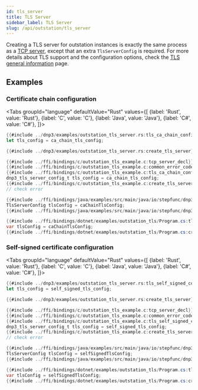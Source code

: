 ```yaml
---
id: tls_server
title: TLS Server
sidebar_label: TLS Server
slug: /api/outstation/tls_server
---
```



Creating a TLS server for outstation instances is exactly the same process as a [TCP server](./tcp_server.mdx),
except that an extra `TlsServerConfig` is required. For more details about TLS support and the configuration options,
check the [TLS general information](../tls.mdx) page.

## Examples

### Certificate chain configuration

<Tabs
groupId="language"
defaultValue="Rust"
values={[
{label: 'Rust', value: 'Rust'},
{label: 'C', value: 'C'},
{label: 'Java', value: 'Java'},
{label: 'C#', value: 'C#'},
]}>
<TabItem value="Rust">

```rust
{{#include ../dnp3/examples/outstation_tls_server.rs:tls_ca_chain_config}}
let tls_config = ca_chain_tls_config;

{{#include ../dnp3/examples/outstation_tls_server.rs:create_tls_server}}
```

</TabItem>
<TabItem value="C">

```c
{{#include ../ffi/bindings/c/outstation_tls_example.c:tcp_server_decl}}
{{#include ../ffi/bindings/c/outstation_tls_example.c:common_error_code}}
{{#include ../ffi/bindings/c/outstation_tls_example.c:tls_ca_chain_config}}
dnp3_tls_server_config_t tls_config = ca_chain_tls_config;
{{#include ../ffi/bindings/c/outstation_tls_example.c:create_tls_server}}
// check error
```

</TabItem>
<TabItem value="Java">

```java
{{#include ../ffi/bindings/java/examples/src/main/java/io/stepfunc/dnp3/examples/OutstationTlsExample.java:tls_ca_chain_config}}
TlsServerConfig tlsConfig = caChainTlsConfig;
{{#include ../ffi/bindings/java/examples/src/main/java/io/stepfunc/dnp3/examples/OutstationTlsExample.java:create_tls_server}}
```

</TabItem>
<TabItem value="C#">

```csharp
{{#include ../ffi/bindings/dotnet/examples/outstation_tls/Program.cs:tls_ca_chain_config}}
var tlsConfig = caChainTlsConfig;
{{#include ../ffi/bindings/dotnet/examples/outstation_tls/Program.cs:create_tls_server}}
```

</TabItem>
</Tabs>

### Self-signed certificate configuration

<Tabs
groupId="language"
defaultValue="Rust"
values={[
{label: 'Rust', value: 'Rust'},
{label: 'C', value: 'C'},
{label: 'Java', value: 'Java'},
{label: 'C#', value: 'C#'},
]}>
<TabItem value="Rust">

```rust
{{#include ../dnp3/examples/outstation_tls_server.rs:tls_self_signed_config}}
let tls_config = self_signed_tls_config;

{{#include ../dnp3/examples/outstation_tls_server.rs:create_tls_server}}
```

</TabItem>
<TabItem value="C">

```c
{{#include ../ffi/bindings/c/outstation_tls_example.c:tcp_server_decl}}
{{#include ../ffi/bindings/c/outstation_tls_example.c:common_error_code}}
{{#include ../ffi/bindings/c/outstation_tls_example.c:tls_self_signed_config}}
dnp3_tls_server_config_t tls_config = self_signed_tls_config;
{{#include ../ffi/bindings/c/outstation_tls_example.c:create_tls_server}}
// check error
```

</TabItem>
<TabItem value="Java">

```java
{{#include ../ffi/bindings/java/examples/src/main/java/io/stepfunc/dnp3/examples/OutstationTlsExample.java:tls_self_signed_config}}
TlsServerConfig tlsConfig = selfSignedTlsConfig;
{{#include ../ffi/bindings/java/examples/src/main/java/io/stepfunc/dnp3/examples/OutstationTlsExample.java:create_tls_server}}
```

</TabItem>
<TabItem value="C#">

```csharp
{{#include ../ffi/bindings/dotnet/examples/outstation_tls/Program.cs:tls_self_signed_config}}
var tlsConfig = selfSignedTlsConfig;
{{#include ../ffi/bindings/dotnet/examples/outstation_tls/Program.cs:create_tls_server}}
```

</TabItem>
</Tabs>
